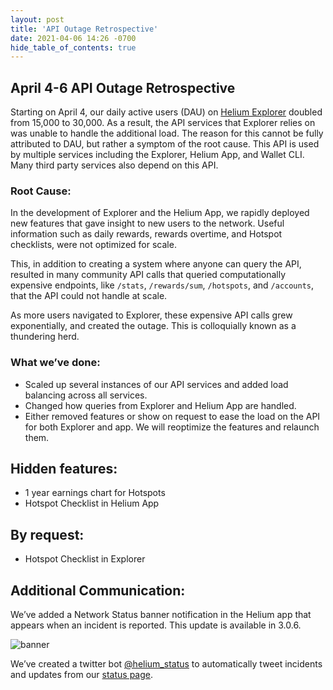 ```yaml
---
layout: post
title: 'API Outage Retrospective'
date: 2021-04-06 14:26 -0700
hide_table_of_contents: true
---
```


## April 4-6 API Outage Retrospective

Starting on April 4, our daily active users (DAU) on [Helium Explorer](https://explorer.helium.com)
doubled from 15,000 to 30,000. As a result, the API services that Explorer relies on was unable to
handle the additional load. The reason for this cannot be fully attributed to DAU, but rather a
symptom of the root cause. This API is used by multiple services including the Explorer, Helium App,
and Wallet CLI. Many third party services also depend on this API.

<!--truncate-->

### Root Cause:

In the development of Explorer and the Helium App, we rapidly deployed new features that gave
insight to new users to the network. Useful information such as daily rewards, rewards overtime, and
Hotspot checklists, were not optimized for scale.

This, in addition to creating a system where anyone can query the API, resulted in many community
API calls that queried computationally expensive endpoints, like `/stats`, `/rewards/sum`,
`/hotspots`, and `/accounts`, that the API could not handle at scale.

As more users navigated to Explorer, these expensive API calls grew exponentially, and created the
outage. This is colloquially known as a thundering herd.

### What we’ve done:

- Scaled up several instances of our API services and added load balancing across all services.
- Changed how queries from Explorer and Helium App are handled.
- Either removed features or show on request to ease the load on the API for both Explorer and app.
  We will reoptimize the features and relaunch them.

## Hidden features:

- 1 year earnings chart for Hotspots
- Hotspot Checklist in Helium App

## By request:

- Hotspot Checklist in Explorer

## Additional Communication:

We’ve added a Network Status banner notification in the Helium app that appears when an incident is
reported. This update is available in 3.0.6.

![banner](./banner.png)

We’ve created a twitter bot [@helium_status](https://twitter.com/helium_status) to automatically
tweet incidents and updates from our [status page](https://status.helium.com).
